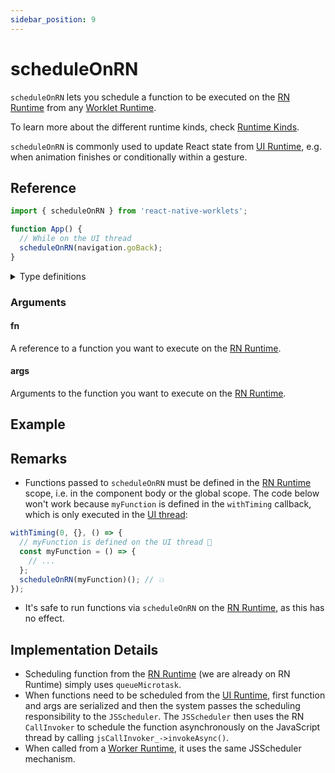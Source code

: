 ```yaml
---
sidebar_position: 9
---
```


# scheduleOnRN

`scheduleOnRN` lets you schedule a function to be executed on the [RN Runtime](/docs/fundamentals/glossary#react-native-runtime-rn-runtime) from any [Worklet Runtime](/docs/fundamentals/glossary#worklet-runtime).

To learn more about the different runtime kinds, check [Runtime Kinds](/docs/fundamentals/runtimeKinds).

`scheduleOnRN` is commonly used to update React state from [UI Runtime](/docs/fundamentals/glossary#ui-runtime), e.g. when animation finishes or conditionally within a gesture.

## Reference

```javascript
import { scheduleOnRN } from 'react-native-worklets';

function App() {
  // While on the UI thread
  scheduleOnRN(navigation.goBack);
}
```

<details>
<summary>Type definitions</summary>

```typescript
function scheduleOnRN<Args extends unknown[], ReturnValue>(
  fun:
    | ((...args: Args) => ReturnValue)
    | RemoteFunction<Args, ReturnValue>
    | WorkletFunction<Args, ReturnValue>,
  ...args: Args
): void
```

</details>

### Arguments

#### fn

A reference to a function you want to execute on the [RN Runtime](/docs/fundamentals/glossary#react-native-runtime-rn-runtime).

#### args

Arguments to the function you want to execute on the [RN Runtime](/docs/fundamentals/glossary#react-native-runtime-rn-runtime).

## Example


<InteractiveExample src={ScheduleOnRNsrc} component={ScheduleOnRN} />

## Remarks

- Functions passed to `scheduleOnRN` must be defined in the [RN Runtime](/docs/fundamentals/glossary#react-native-runtime-rn-runtime) scope, i.e. in the component body or the global scope. The code below won't work because `myFunction` is defined in the `withTiming` callback, which is only executed in the [UI thread](/docs/fundamentals/glossary#ui-thread):

<Indent>

```jsx
withTiming(0, {}, () => {
  // myFunction is defined on the UI thread 🚨
  const myFunction = () => {
    // ...
  };
  scheduleOnRN(myFunction)(); // 💥
});
```

</Indent>

- It's safe to run functions via `scheduleOnRN` on the [RN Runtime](/docs/fundamentals/glossary#react-native-runtime-rn-runtime), as this has no effect.

## Implementation Details

- Scheduling function from the [RN Runtime](/docs/fundamentals/glossary#react-native-runtime-rn-runtime) (we are already on RN Runtime) simply
  uses `queueMicrotask`.
- When functions need to be scheduled from the [UI Runtime](/docs/fundamentals/glossary#ui-runtime), first function and
  args are serialized and then the system passes the scheduling responsibility
  to the `JSScheduler`. The `JSScheduler` then uses the RN `CallInvoker` to schedule
  the function asynchronously on the JavaScript thread by calling
  `jsCallInvoker_->invokeAsync()`.
- When called from a [Worker Runtime](/docs/fundamentals/runtimeKinds#worker-worklet-runtime---worker-runtime), it uses the same JSScheduler mechanism.
